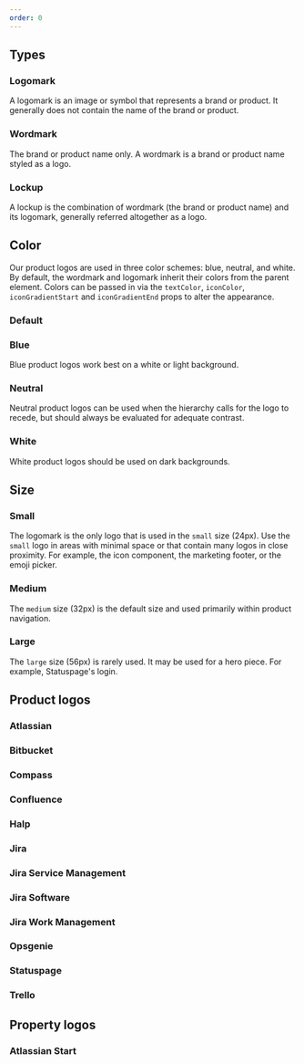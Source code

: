 ```yaml
---
order: 0
---
```




## Types

### Logomark

A logomark is an image or symbol that represents a brand or product. It generally does not contain the name of the brand or product.

<Example Component={LogoLogomark} packageName="@atlaskit/logo" />

### Wordmark

The brand or product name only. A wordmark is a brand or product name styled as a logo.

<Example Component={LogoWordmark} packageName="@atlaskit/logo" />

### Lockup

A lockup is the combination of wordmark (the brand or product name) and its logomark, generally referred altogether as a logo.

<Example
  Component={LogoBlue}
  packageName="@atlaskit/logo"
/>

## Color

Our product logos are used in three color schemes: blue, neutral, and white. By default, the wordmark and logomark inherit their colors from the parent element. Colors can be passed in via the `textColor`, `iconColor`, `iconGradientStart` and `iconGradientEnd` props to alter the appearance.

### Default

<Example Component={LogoDefault} packageName="@atlaskit/logo" />

### Blue

Blue product logos work best on a white or light background.

<Example
  Component={LogoBlue}
  packageName="@atlaskit/logo"
  backgroundColor="white"
/>

### Neutral

Neutral product logos can be used when the hierarchy calls for the logo to recede, but should always be evaluated for adequate contrast.

<Example
  Component={LogoNeutral}
  packageName="@atlaskit/logo"
  backgroundColor="neutral"
/>

### White

White product logos should be used on dark backgrounds.

<Example
  Component={LogoWhite}
  packageName="@atlaskit/logo"
  backgroundColor="blue"
/>

## Size

### Small

The logomark is the only logo that is used in the `small` size (24px). Use the `small` logo in areas with minimal space or that contain many logos in close proximity. For example, the icon component, the marketing footer, or the emoji picker.

<Example Component={LogoSmall} packageName="@atlaskit/logo" />

### Medium

The `medium` size (32px) is the default size and used primarily within product navigation.

<Example Component={LogoMedium} packageName="@atlaskit/logo" />

### Large

The `large` size (56px) is rarely used. It may be used for a hero piece. For example, Statuspage's login.

<Example Component={LogoLarge} packageName="@atlaskit/logo" />

## Product logos

### Atlassian

<Example Component={LogoAtlassian} packageName="@atlaskit/logo" />

### Bitbucket

<Example Component={LogoBitbucket} packageName="@atlaskit/logo" />

### Compass

<Example Component={LogoCompass} packageName="@atlaskit/logo" />

### Confluence

<Example Component={LogoConfluence} packageName="@atlaskit/logo" />

### Halp

<Example Component={LogoHalp} packageName="@atlaskit/logo" />

### Jira

<Example Component={LogoJira} packageName="@atlaskit/logo" />

### Jira Service Management

<Example Component={LogoJiraServiceManagement} packageName="@atlaskit/logo" />

### Jira Software

<Example Component={LogoJiraSoftware} packageName="@atlaskit/logo" />

### Jira Work Management

<Example Component={LogoJiraWorkManagement} packageName="@atlaskit/logo" />

### Opsgenie

<Example Component={LogoOpsgenie} packageName="@atlaskit/logo" />

### Statuspage

<Example Component={LogoStatuspage} packageName="@atlaskit/logo" />

### Trello

<Example Component={LogoTrello} packageName="@atlaskit/logo" />

## Property logos

### Atlassian Start

<Example Component={LogoAtlassianStart} packageName="@atlaskit/logo" />
